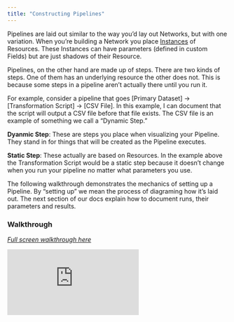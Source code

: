 ```yaml
---
title: "Constructing Pipelines"
---
```

Pipelines are laid out similar to the way you’d lay out Networks, but with one variation. When you’re building a Network you place [Instances](https://docs.artemisplatform.com/atglancebeta#need-to-know-terms) of Resources. These Instances can have parameters (defined in custom Fields) but are just shadows of their Resource.

Pipelines, on the other hand are made up of steps. There are two kinds of steps. One of them has an underlying resource the other does not. This is because some steps in a pipeline aren’t actually there until you run it. 

For example, consider a pipeline that goes [Primary Dataset] -> [Transformation Script] -> [CSV File]. In this example, I can document that the script will output a CSV file before that file exists. The CSV file is an example of something we call a “Dynamic Step.” 

**Dyanmic Step**: These are steps you place when visualizing your Pipeline. They stand in for things that will be created as the Pipeline executes. 

**Static Step**: These actually are based on Resources. In the example above the Transformation Script would be a static step because it doesn’t change when you run your pipeline no matter what parameters you use. 

The following walkthrough demonstrates the mechanics of setting up a Pipeline. By “setting up” we mean the process of diagraming how it’s laid out. The next section of our docs explain how to document runs, their parameters and results. 

### Walkthrough 
*[Full screen walkthrough here](https://app.supademo.com/demo/sjDwAQPDgqDRZ7xuwucZj)*

<iframe src="https://app.supademo.com/embed/sjDwAQPDgqDRZ7xuwucZj" frameborder="0" webkitallowfullscreen="true" mozallowfullscreen="true" allowfullscreen style={{"width":"719px","height":"500px","border":"none"}}></iframe>
